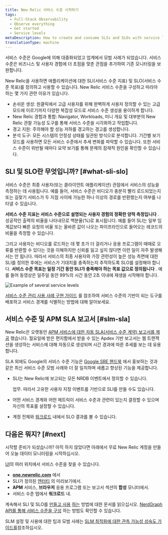 ```yaml
---
title: New Relic 서비스 수준 시작하기
tags:
  - Full-Stack Observability
  - Observe everything
  - Get started
  - Service levels
metaDescription: How to create and consume SLIs and SLOs with service level management in New Relic.
translationType: machine
---
```



서비스 수준은 Google에 의해 대중화되었고 업계에서 모범 사례가 되었습니다. 서비스 수준은 비즈니스 및 사용자 경험에 더 초점을 맞춘 관점을 추가하여 기존 모니터링을 보완합니다.

New Relic을 사용하면 애플리케이션에 대한 SLI(서비스 수준 지표) 및 SLO(서비스 수준 목표)를 정의하고 사용할 수 있습니다. New Relic 서비스 수준을 구성하고 따라야 하는 몇 가지 관련 이유가 있습니다.

* 손쉬운 생성: 원클릭에서 고급 사용자를 위해 완벽하게 사용자 정의할 수 있는 고급 모드에 이르기까지 다양한 복잡성 모드로 서비스 수준 생성을 용이하게 합니다.
* New Relic 경험과 통합: Navigator, Workloads, 미니 개요 및 대부분의 New Relic 관찰 가능성 도구를 통해 서비스 수준을 시각화하고 작업합니다.
* 경고 지원: 주의해야 할 성능 저하를 경고하는 경고를 생성합니다.
* 분석 도구: 모든 시스템의 안정성 상태를 일관된 방식으로 분석합니다. 기간별 보기 모드를 사용하면 모든 서비스 수준에서 추세 변화를 파악할 수 있습니다. 또한 서비스 수준이 위반될 때마다 요약 보기를 통해 문제의 잠재적 원인을 확인할 수 있습니다.

## SLI 및 SLO란 무엇입니까? [#what-sli-slo]

서비스 수준은 최종 사용자(또는 클라이언트 애플리케이션) 관점에서 서비스의 성능을 측정하는 데 사용됩니다. 예를 들어, 서비스 수준은 비디오가 충분히 빨리 로드되었는지 또는 길찾기 서비스가 두 지점 사이에 가능한 하나 이상의 경로를 반환했는지 여부를 나타낼 수 있습니다.

**서비스 수준 지표는 서비스 수준으로 설명되는 사용자 경험의 정확한 양적 측정입니다** . 성공적인 출력의 비율을 나타내므로 백분율(%)로 표시됩니다. 예를 들어 SLI는 일부 임계값보다 빠른 요청의 비율 또는 올바른 값이 나오는 파이프라인으로 들어오는 레코드의 비율을 측정할 수 있습니다.

그리고 사용자는 비디오를 로드하는 데 몇 초가 더 걸리거나 응용 프로그램이 때때로 오류를 반환할 수 있다는 것을 이해하지만 신뢰를 잃고 싶지 않다면 이런 일이 자주 발생해서는 안 됩니다. 따라서 서비스의 최종 사용자와 가장 관련성이 높은 성능 측면에 대한 SLI를 정의한 후에는 서비스가 기대치를 충족하는지 추적하도록 SLO를 설정해야 합니다. **서비스 수준 목표는 일정 기간 동안 SLI가 충족해야 하는 목표 값으로 정의됩니다** . 예를 들어 동영상은 일주일 동안 99%의 시간 동안 2초 이내에 재생을 시작해야 합니다.

<img
  title="Example of several service levels.png"
  alt="Example of several service levels"
  src={slmServiceLevelsOverview}
/>

[서비스 수준 관리 사용 사례 구현 가이드](/docs/new-relic-solutions/observability-maturity/uptime-performance-reliability/slm-implementation-guide/) 를 참조하여 서비스 수준의 기반이 되는 도구를 배포하고 서비스 경계를 식별하는 방법에 대해 알아보세요.

## 서비스 수준 및 APM SLA 보고서 [#slm-sla]

New Relic은 오랫동안 [APM 서비스에 대한 자동 SLA(서비스 수준 계약) 보고서를 제공](/docs/apm/reports/service-level-agreements/apm-sla-reports/) 했습니다. 월요일에 받은 편지함에서 받을 수 있는 Apdex 기반 보고서는 웹 트랜잭션을 생성하는 서비스에 대해 자동으로 생성되며 시간 경과에 따른 추세를 보는 데 유용합니다.

SLA 외에도 Google의 서비스 수준 기능은 [Google SRE 핸드북](https://sre.google/books/) 에서 홍보하는 것과 같은 최신 서비스 수준 모범 사례와 더 잘 일치하며 새롭고 향상된 기능을 제공합니다.

* SLI는 New Relic에 보고되는 모든 NRDB 이벤트에서 정의할 수 있습니다.

  <InlinePopover type="apm"/>

  업무. 따라서 고유한 사용자 지정 이벤트를 기반으로 SLI를 만들 수도 있습니다.

* 어떤 서비스 경계와 어떤 메트릭이 서비스 수준과 관련이 있는지 결정할 수 있으며 자신의 목표를 설정할 수 있습니다.

* 계정 전체와 [워크로드](/docs/new-relic-one/use-new-relic-one/workloads/workloads-isolate-resolve-incidents-faster/) 내에서 SLO 결과를 볼 수 있습니다.

## 다음은 뭐지? [#next]

시작할 준비가 되셨습니까? 아직 하지 않았다면 아래에서 무료 New Relic 계정을 만들어 오늘 데이터 모니터링을 시작하십시오.

<InlineSignup/>

[UI](https://one.newrelic.com)의 여러 위치에서 서비스 수준을 찾을 수 있습니다.

* **[one.newrelic.com](https://one.newrelic.com/all-capabilities)** 에서
* SLI가 정의된 [엔터티](/docs/new-relic-one/use-new-relic-one/core-concepts/what-entity-new-relic/) 의 미리보기에서.
* **APM** 서비스, **브라우저** 응용 프로그램 또는 보고서 섹션의 **합성** 모니터에서.
* 서비스 수준 탭에서 **워크로드** 내.

계속해서 SLI 및 SLO를 [만들고 사용](/docs/service-level-management/create-slm) [하는](/docs/service-level-management/consume-slm) 방법에 대한 문서를 읽으십시오. [NerdGraph API를 통해 서비스 수준을 구성](/docs/apis/nerdgraph/examples/nerdgraph-slm/) 하는 방법도 확인할 수 있습니다.

SLM 설정 및 사용에 대한 팁과 모범 사례는 [SLM 최적화에 대한 관측 가능성 성숙도 가이드를](/docs/new-relic-solutions/observability-maturity/uptime-performance-reliability/optimize-slm-guide)참조하십시오.